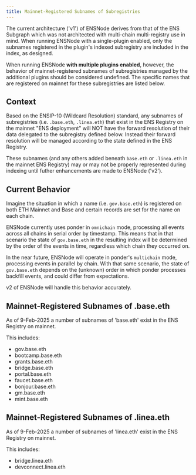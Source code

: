 ```yaml
---
title: Mainnet-Registered Subnames of Subregistries
---
```


The current architecture ('v1') of ENSNode derives from that of the ENS Subgraph which was not architected with multi-chain multi-registry use in mind. When running ENSNode with a single-plugin enabled, only the subnames registered in the plugin's indexed subregistry are included in the index, as designed.

When running ENSNode **with multiple plugins enabled**, however, the behavior of mainnet-registered subnames of subregistries managed by the additional plugins should be considered undefined. The specific names that are registered on mainnet for these subregistries are listed below.

## Context

Based on the ENSIP-10 (Wildcard Resolution) standard, any subnames of subregistries (i.e. `.base.eth`, `.linea.eth`) that exist in the ENS Registry on the mainnet "ENS deployment" will NOT have the forward resolution of their data delegated to the subregistry defined below. Instead their forward resolution will be managed according to the state defined in the ENS Registry.

These subnames (and any others added beneath `base.eth` or `.linea.eth` in the mainnet ENS Registry) may or may not be properly represented during indexing until futher enhancements are made to ENSNode ('v2').

## Current Behavior

Imagine the situation in which a name (i.e. `gov.base.eth`) is registered on both ETH Mainnet and Base and certain records are set for the name on each chain.

ENSNode currently uses ponder in `omnichain` mode, processing all events across all chains in serial order by timestamp. This means that in that scenario the state of `gov.base.eth` in the resulting index will be determined by the order of the events in time, regardless which chain they occurred on.

In the near future, ENSNode will operate in ponder's `multichain` mode, processing events in parallel by chain. With that same scenario, the state of `gov.base.eth` depends on the (unknown) order in which ponder processes backfill events, and could differ from expectations.

v2 of ENSNode will handle this behavior accurately.

## Mainnet-Registered Subnames of .base.eth

As of 9-Feb-2025 a number of subnames of 'base.eth' exist in the ENS Registry on mainnet.

This includes:
- gov.base.eth
- bootcamp.base.eth
- grants.base.eth
- bridge.base.eth
- portal.base.eth
- faucet.base.eth
- bonjour.base.eth
- gm.base.eth
- mint.base.eth

## Mainnet-Registered Subnames of .linea.eth

As of 9-Feb-2025 a number of subnames of 'linea.eth' exist in the ENS Registry on mainnet.

This includes:
- bridge.linea.eth
- devconnect.linea.eth
